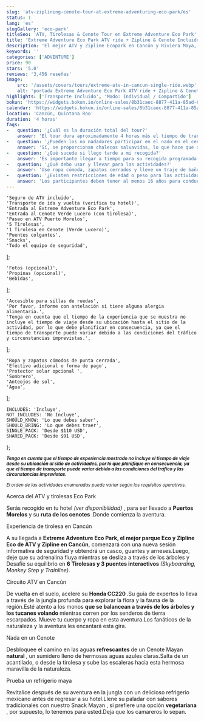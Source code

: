 ```yaml
---
slug: 'atv-ziplining-cenote-tour-at-extreme-adventuring-eco-park/es'
status: 1
lang: 'es'
slugGallery: 'eco-park'
titleSeo: 'ATV, Tirolesas & Cenote Tour en Extreme Adventure Eco Park'
title: 'Extreme Adventure Eco Park ATV ride + Zipline & Cenote Incluido'
description: 'El mejor ATV y Zipline Ecopark en Cancún y Riviera Maya, prueba tus habilidades de conducción y deslízate sobre la selva maya en nuestro Cenote.'
keywords: ''
categories: ['ADVENTURE']
price: 90
stars: '5.0'
reviews: '3,456 reseñas'
image:
    src: '/assets/covers/tours/extreme-atv-in-cancun-single-ride.webp'
    alt: 'portada Extreme Adventure Eco Park ATV ride + Zipline & Cenote Incluido'
highlights: ['Transporte Incluido', 'Modo: Individual / Compartido']
bokun: 'https://widgets.bokun.io/online-sales/8b31caec-8877-411a-85ad-682828170619/experience/670333?partialView=1'
calendar: 'https://widgets.bokun.io/online-sales/8b31caec-8877-411a-85ad-682828170619/experience-calendar/670333'
location: 'Cancún, Quintana Roo'
duration: '4 horas'
faqs:
-   question: '¿Cuál es la duración total del tour?'
    answer: 'El tour dura aproximadamente 4 horas más el tiempo de transporte que variará según la ubicación de su hotel o alojamiento.'
-   question: '¿Pueden los no nadadores participar en el nado en el cenote?'
    answer: 'Sí, se proporcionan chalecos salvavidas, lo que hace que sea seguro para los no nadadores disfrutar de la experiencia del cenote.'
-   question: '¿Qué sucede si llego tarde a mi recogida?'
    answer: 'Es importante llegar a tiempo para su recogida programada y al menos 5 minutos antes de la hora de recogida en el punto de encuentro designado. Si llega tarde, comuníquese con nosotros de inmediato para verificar la disponibilidad de arreglos alternativos.'
-   question: '¿Qué debo usar y llevar para las actividades?'
    answer: 'Use ropa cómoda, zapatos cerrados y lleve un traje de baño, una toalla y un cambio de ropa para el nado en el cenote.'
-   question: '¿Existen restricciones de edad o peso para las actividades?'
    answer: 'Los participantes deben tener al menos 16 años para conducir un ATV siempre supervisados y bajo la compañía de un adulto. El límite de peso para la tirolesa es de 130 kg (286 lbs).'
---
```



    'Seguro de ATV incluido',
    'Transporte de ida y vuelta (verifica tu hotel)',
    'Entrada al Extreme Adventure Eco Park',
    'Entrada al Cenote Verde Lucero (con tirolesa)',
    'Paseo en ATV Puerto Morelos',
    '5 Tirolesas',
    '1 Tirolesa en Cenote (Verde Lucero)',
    'Puentes colgantes',
    'Snacks',
    'Todo el equipo de seguridad',
];

    'Fotos (opcional)',
    'Propinas (opcional)',
    'Bebidas',
];

    'Accesible para sillas de ruedas',
    'Por favor, informe con antelación si tiene alguna alergia alimentaria.',
    'Tenga en cuenta que el tiempo de la experiencia que se muestra no incluye el tiempo de viaje desde su ubicación hasta el sitio de la actividad, por lo que debe planificar en consecuencia, ya que el tiempo de transporte puede variar debido a las condiciones del tráfico y circunstancias imprevistas.',
];

    'Ropa y zapatos cómodos de punta cerrada',
    'Efectivo adicional o forma de pago',
    'Protector solar opcional ',
    'Sombrero',
    'Anteojos de sol',
    'Agua',
];

    INCLUDES: 'Incluye',
    NOT_INCLUDES: 'No Incluye',
    SHOULD_KNOW: 'Lo que debes saber',
    SHOULD_BRING: 'Lo que debes traer',
    SINGLE_PACK: 'Desde $110 USD',
    SHARED_PACK: 'Desde $91 USD',
};

<Inclusions includes={includes} notIncludes={notIncludes} i18n={i18n} />

<TagP><small><strong><em>Tenga en cuenta que el tiempo de experiencia mostrado no incluye el tiempo de viaje desde su ubicación al sitio de actividades, por lo que planifique en consecuencia, ya que el tiempo de transporte puede variar debido a las condiciones del tráfico y las circunstancias imprevistas. </em></strong></small></TagP>

<TagP><small><em>El orden de las actividades enumeradas puede variar según los requisitos operativos.</em></small></TagP>

<TagH2>Acerca del ATV y tirolesas Eco Park</TagH2>

<TagP>Serás recogido en tu hotel <em> (ver disponibilidad) </em>, para ser llevado a <strong> Puertos Morelos </strong> y su <strong> ruta de los cenotes </strong>.Donde comienza la aventura.</TagP>

<AtvModePackage i18n={i18n} />

<TagH3>Experiencia de tirolesa en Cancún</TagH3>

<TagP>A su llegada a <strong>Extreme Adventure Eco Park, el mejor parque Eco y Zipline Eco de ATV y Zipline en Cancún</strong>, comenzará con una nueva sesión informativa de seguridad y obtendrá un casco, guantes y arneses.Luego, deje que su adrenalina fluya mientras se desliza a través de los árboles y Desafíe su equilibrio en <strong> 6 Tirolesas y 3 puentes interactivos </strong> <em> (Skyboarding, Monkey Step y Trainline)</em>.</TagP>

<TagH3>Circuito ATV en Cancún</TagH3>

<TagP>De vuelta en el suelo, acelere su <strong> Honda CC220 </strong>.Su guía de expertos lo lleva a través de la jungla profunda para explorar la flora y la fauna de la región.Esté atento a los monos <strong> que se balancean a través de los árboles y los tucanes volando </strong> mientras corren por los senderos de tierra escarpados. Mueve tu cuerpo y ropa en esta aventura.Los fanáticos de la naturaleza y la aventura les encantará esta gira.</TagP>

<TagH3>Nada en un Cenote</TagH3>

<TagP>Desbloquee el camino en las aguas <strong> refrescantes </strong> de un Cenote Mayan <strong> natural </strong>, un sumidero lleno de hermosas aguas azules claras.Salta de un acantilado, o desde la tirolesa y sube las escaleras hacia esta hermosa maravilla de la naturaleza.</TagP>

<TagH3>Prueba un refrigerio maya </TagH3>

<TagP>Revitalice después de su aventura en la jungla con un delicioso refrigerio mexicano antes de regresar a su hotel.Llene su paladar con sabores tradicionales con nuestro Snack Mayan <strong> </strong>, si prefiere una opción <strong> vegetariana </strong>, por supuesto, lo tenemos para usted.Deja que los camareros lo sepan.</TagP>

<WhatYouShould shouldKnow={shouldKnow} shouldBring={shouldBring} i18n={i18n} />